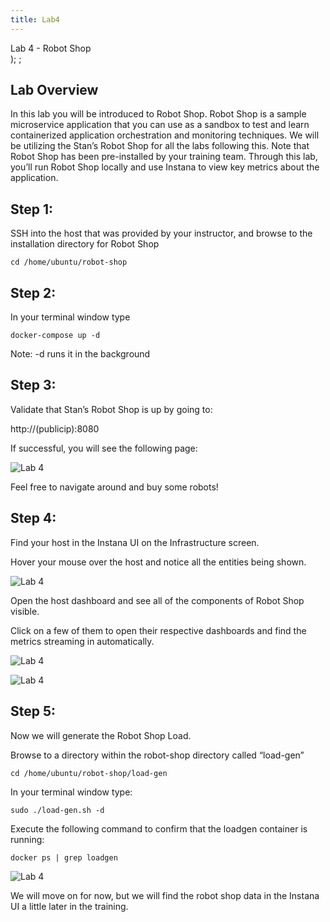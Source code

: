 ```yaml
---
title: Lab4
---
```

  <span>
    Lab 4 - Robot Shop <br />
  </span>
);
;

## Lab Overview

In this lab you will be introduced to Robot Shop. Robot Shop is a sample microservice application that you can use as a sandbox to test and learn containerized application orchestration and monitoring techniques. We will be utilizing the Stan’s Robot Shop for all the labs following this. Note that Robot Shop has been pre-installed by your training team. Through this lab, you’ll run Robot Shop locally and use Instana to view key metrics about the application.

## Step 1:

SSH into the host that was provided by your instructor, and browse to the installation directory for Robot Shop 

```
cd /home/ubuntu/robot-shop

```

## Step 2:

In your terminal window type 

```
docker-compose up -d
```

Note: -d runs it in the background

## Step 3:

Validate that Stan’s Robot Shop is up by going to:

http://(publicip):8080

If successful, you will see the following page:

![Lab 4](images/4.1.png)

Feel free to navigate around and buy some robots!

## Step 4:

Find your host in the Instana UI on the Infrastructure screen.

Hover your mouse over the host and notice all the entities being shown.

![Lab 4](images/4.2.png)

Open the host dashboard and see all of the components of Robot Shop visible.

Click on a few of them to open their respective dashboards and find the metrics streaming in automatically.

![Lab 4](images/4.3.png)

![Lab 4](images/4.4.png)

## Step 5:

Now we will generate the Robot Shop Load.

Browse to a directory within the robot-shop directory called “load-gen”

```
cd /home/ubuntu/robot-shop/load-gen
```

In your terminal window type: 

```
sudo ./load-gen.sh -d
```

Execute the following command to confirm that the loadgen container is running:

```
docker ps | grep loadgen
```

![Lab 4](images/4.5.png)

We will move on for now, but we will find the robot shop data in the Instana UI a little later in the training.
